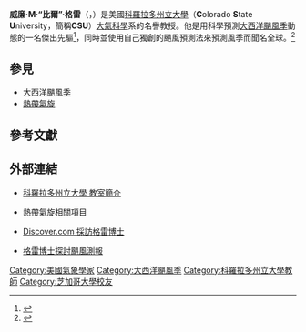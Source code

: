 '''威廉·M·“比爾”·格雷'''（{{lang-en|'''William Mason "Bill" Gray'''}}，{{bd|1929年|10月9日|2016年|4月16日|Gray}}）是美國[[科羅拉多州立大學|科羅拉多州立大學]]（'''C'''olorado '''S'''tate '''U'''niversity，簡稱'''CSU'''）[[大氣科學|大氣科學]]系的名譽教授。他是用科學預測[[大西洋颶風季|大西洋颶風季]]動態的一名傑出先驅<ref name="MooneyForecasting">
{{cite book
| title       = [[Storm_World|Storm World]]
| last        = Mooney
| first       = Chris
| author-link = Chris Mooney
| publisher   = [[Harcourt_Trade_Publishers|Harcourt]]
| isbn        = 978-0-15-101287
| chapter     = Chapter 4: Lay that Matrix Down
| quote       = "...1984...Gray also launched the endeavor that would make him most famous: a seasonal forecasting scheme for the Atlantic basin, which would predict the number of hurricanes and tropical storms months before their actual arrival. ... It's hard to overstate the breakthrough that Gray had achieved with his forecasting scheme."
| page        = [https://archive.org/details/stormworldhurric0000moon_o6a7/page/70 70]
| year        = 2007
}}</ref>，同時並使用自己獨創的颶風預測法來預測風季而聞名全球。<ref>{{Cite web |url=http://www.westword.com/2006-06-29/news/the-skeptic/full |title=存档副本 |accessdate=2010-10-15 |archive-date=2014-05-31 |archive-url=https://web.archive.org/web/20140531235215/http://www.westword.com/2006-06-29/news/the-skeptic/full/ |dead-url=no }}</ref>

== 參見 ==
* [[大西洋颶風季|大西洋颶風季]]
* [[熱帶氣旋|熱帶氣旋]]

==參考文獻==
{{Reflist}}

==外部連結==
* {{en}}[https://web.archive.org/web/20090209223316/http://www.atmos.colostate.edu/dept/faculty/emeritus/gray.php 科羅拉多州立大學 教室簡介]
* {{en}}[http://tropical.atmos.colostate.edu/ 熱帶氣旋相關項目] {{Wayback|url=http://tropical.atmos.colostate.edu/ |date=20160529095941 }}
* {{en}}[http://discovermagazine.com/2005/sep/discover-dialogue/ Discover.com 採訪格雷博士] {{Wayback|url=http://discovermagazine.com/2005/sep/discover-dialogue/ |date=20180920235436 }}
* {{en}}[https://web.archive.org/web/20070928141918/http://www.biotrends.org/profiles/profiles_WGray_JunJul06.htm 格雷博士探討颶風測報]

{{Authority control}}
{{DEFAULTSORT:Gray, William M.}}

[[Category:美國氣象學家|Category:美國氣象學家]]
[[Category:大西洋颶風季|Category:大西洋颶風季]]
[[Category:科羅拉多州立大學教師|Category:科羅拉多州立大學教師]]
[[Category:芝加哥大學校友|Category:芝加哥大學校友]]